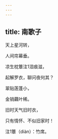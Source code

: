 ```yaml
---
---
---
```

title: 南歌子
---







天上星河转，

人间帘幕垂。

凉生枕簟注1泪痕滋，

起解罗衣，聊问夜何其？

翠贴莲蓬小，

金销藕叶稀。

旧时天气旧时衣，

只有情怀、不似旧家时！





注1簟（diàn）：竹席。